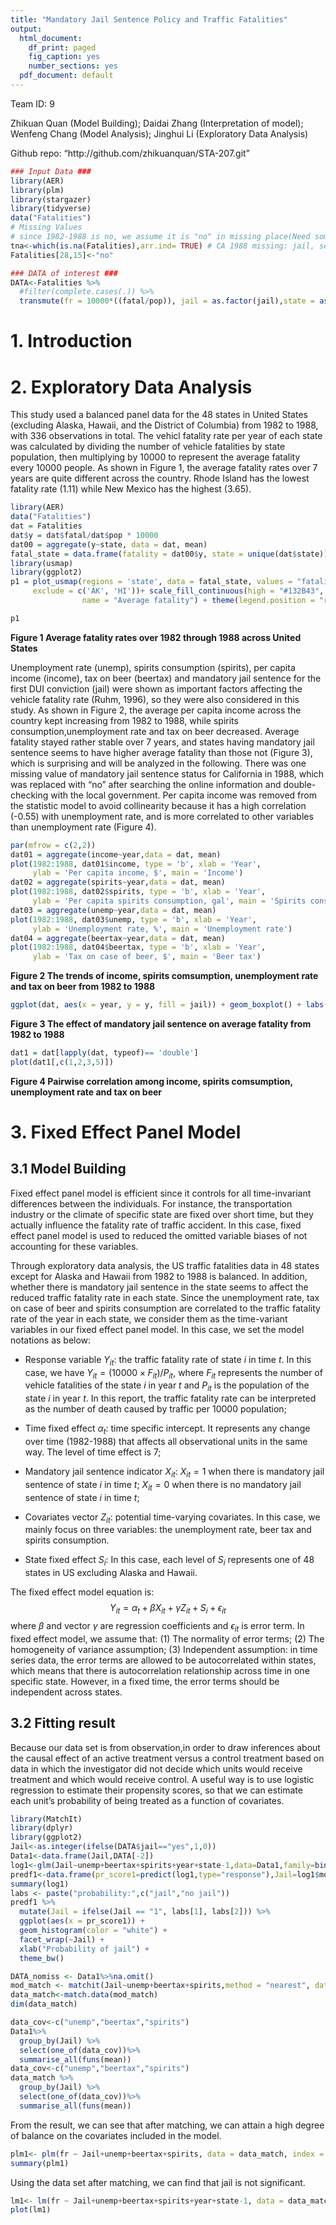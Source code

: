 ---
title: "Mandatory Jail Sentence Policy and Traffic Fatalities"
output:
  html_document:
    df_print: paged
    fig_caption: yes
    number_sections: yes
  pdf_document: default
---

Team ID: 9

Zhikuan Quan (Model Building); Daidai Zhang (Interpretation of model); Wenfeng Chang (Model Analysis); Jinghui Li (Exploratory Data Analysis)

Github repo: "http://github.com/zhikuanquan/STA-207.git"

```{r,echo=FALSE,include=FALSE}
### Input Data ###
library(AER)
library(plm)
library(stargazer)
library(tidyverse)
data("Fatalities")
# Missing Values
# since 1982-1988 is no, we assume it is "no" in missing place(Need some paper/law to ensure)
tna<-which(is.na(Fatalities),arr.ind= TRUE) # CA 1988 missing: jail, service
Fatalities[28,15]<-"no" 

### DATA of interest ###
DATA<-Fatalities %>%
  #filter(complete.cases(.)) %>%
  transmute(fr = 10000*((fatal/pop)), jail = as.factor(jail),state = as.factor(state), year = as.factor(year),beertax = beertax,emppop = emppop,miles = miles,income = income,drinkage = as.factor(floor(drinkage)), unemp=unemp, spirits = spirits,service = as.factor(service),breath=as.factor(breath),afatal=10000*(afatal/pop))

```

# 1. Introduction


# 2. Exploratory Data Analysis
This study used a balanced panel data for the 48 states in United States (excluding Alaska, Hawaii, and the District of Columbia) from 1982 to 1988, with 336 observations in total. The vehicl fatality rate per year of each state was calculated by dividing the number of vehicle fatalities by state population, then multiplying by 10000 to represent the average fatality every 10000 people. As shown in Figure 1, the average fatality rates over 7 years are quite different across the country. Rhode Island has the lowest fatality rate (1.11) while New Mexico has the highest (3.65).  
```{r, echo=FALSE, include=FALSE}
library(AER)
data("Fatalities")
dat = Fatalities
dat$y = dat$fatal/dat$pop * 10000
dat00 = aggregate(y~state, data = dat, mean)
fatal_state = data.frame(fatality = dat00$y, state = unique(dat$state)) 
library(usmap)
library(ggplot2)
p1 = plot_usmap(regions = 'state', data = fatal_state, values = "fatality",
     exclude = c('AK', 'HI'))+ scale_fill_continuous(high = "#132B43", low = "#56B1F7", 
                name = "Average fatality") + theme(legend.position = "right")
```

```{r, echo=FALSE}
p1
```

__Figure 1 Average fatality rates over 1982 through 1988 across United States__

Unemployment rate (unemp), spirits consumption (spirits), per capita income (income), tax on beer (beertax) and mandatory jail sentence for the first DUI conviction (jail) were shown as important factors affecting the vehicle fatality rate (Ruhm, 1996), so they were also considered in this study. As shown in Figure 2, the average per capita income across the country kept increasing from 1982 to 1988, while spirits consumption,unemployment rate and tax on beer decreased. Average fatality stayed rather stable over 7 years, and states having mandatory jail sentence seems to have higher average fatality than those not (Figure 3), which is surprising and will be analyzed in the following. There was one missing value of mandatory jail sentence status for California in 1988, which was replaced with "no" after searching the online information and double-checking with the local government. Per capita income was removed from the statistic model to avoid collinearity because it has a high correlation (-0.55) with unemployment rate, and is more correlated to other variables than unemployment rate (Figure 4).

```{r, echo=FALSE}
par(mfrow = c(2,2))
dat01 = aggregate(income~year,data = dat, mean)
plot(1982:1988, dat01$income, type = 'b', xlab = 'Year',
     ylab = 'Per capita income, $', main = 'Income')
dat02 = aggregate(spirits~year,data = dat, mean)
plot(1982:1988, dat02$spirits, type = 'b', xlab = 'Year',
     ylab = 'Per capita spirits consumption, gal', main = 'Spirits consumption')
dat03 = aggregate(unemp~year,data = dat, mean)
plot(1982:1988, dat03$unemp, type = 'b', xlab = 'Year',
     ylab = 'Unemployment rate, %', main = 'Unemployment rate')
dat04 = aggregate(beertax~year,data = dat, mean)
plot(1982:1988, dat04$beertax, type = 'b', xlab = 'Year',
     ylab = 'Tax on case of beer, $', main = 'Beer tax')
```

__Figure 2 The trends of income, spirits comsumption, unemployment rate and tax on beer from 1982 to 1988__

```{r, echo=FALSE}
ggplot(dat, aes(x = year, y = y, fill = jail)) + geom_boxplot() + labs(y = "Average fatality")
```

__Figure 3 The effect of mandatory jail sentence on average fatality from 1982 to 1988__

```{r, echo=FALSE}
dat1 = dat[lapply(dat, typeof)== 'double']
plot(dat1[,c(1,2,3,5)])
```

__Figure 4 Pairwise correlation among income, spirits comsumption, unemployment rate and tax on beer__



# 3. Fixed Effect Panel Model
## 3.1 Model Building
Fixed effect panel model is efficient since it controls for all time-invariant differences between the individuals. For instance, the transportation industry or the climate of specific state are fixed over short time, but they actually influence the fatality rate of traffic accident. In this case, fixed effect panel model is used to reduced the omitted variable biases of not accounting for these variables. 

Through exploratory data analysis, the US traffic fatalities data in 48 states except for Alaska and Hawaii from 1982 to 1988 is balanced. In addition, whether there is mandatory jail sentence in the state seems to affect the reduced traffic fatality rate in each state. Since the unemployment rate, tax on case of beer and spirits consumption are correlated to the traffic fatality rate of the year in each state, we consider them as the time-variant variables in our fixed effect panel model. In this case, we set the model notations as below:

- Response variable $Y_{it}$: the traffic fatality rate of state $i$ in time $t$. In this case, we have $Y_{it}=(10000\times F_{it})/P_{it}$, where $F_{it}$ represents the number of vehicle fatalities of the state $i$ in year $t$ and $P_{it}$ is the population of the state $i$ in year $t$. In this report, the traffic fatality rate can be interpreted as the number of death caused by traffic per 10000 population;

- Time fixed effect $\alpha_t$: time specific intercept. It represents any change over time (1982-1988) that affects all observational units in the same way. The level of time effect is 7;

- Mandatory jail sentence indicator $X_{it}$: $X_{it}=1$ when there is mandatory jail sentence of state $i$ in time $t$; $X_{it}=0$ when there is no mandatory jail sentence of state $i$ in time $t$;  

- Covariates vector $Z_{it}$: potential time-varying covariates. In this case, we mainly focus on three variables: the unemployment rate, beer tax and spirits consumption.

- State fixed effect $S_i$: In this case, each level of $S_i$ represents one of 48 states in US excluding Alaska and Hawaii.

The fixed effect model equation is:
$$Y_{it}=\alpha_t+\beta X_{it}+\gamma Z_{it}+S_i+\epsilon_{it}$$
where $\beta$ and vector $\gamma$ are regression coefficients and $\epsilon_{it}$ is error term. In fixed effect model, we assume that: (1) The normality of error terms; (2) The homogeneity of variance assumption; (3) Independent assumption: in time series data, the error terms are allowed to be autocorrelated within states, which means that there is autocorrelation relationship across time in one specific state. However, in a fixed time, the error terms should be independent across states.

## 3.2 Fitting result
Because our data set is from observation,in order to draw inferences about the causal effect of an active treatment versus a control treatment based on data in which the investigator did not decide which units would receive treatment and which would receive control. A useful way is to use logistic regression to estimate their propensity scores, so that we can estimate each unit’s probability of being treated as a function of covariates.

```{r,echo=FALSE}
library(MatchIt)
library(dplyr)
library(ggplot2)
Jail<-as.integer(ifelse(DATA$jail=="yes",1,0))
Data1<-data.frame(Jail,DATA[-2])
log1<-glm(Jail~unemp+beertax+spirits+year+state-1,data=Data1,family=binomial())
predf1<-data.frame(pr_score1=predict(log1,type="response"),Jail=log1$model$Jail)
summary(log1)
labs <- paste("probability:",c("jail","no jail"))
predf1 %>%
  mutate(Jail = ifelse(Jail == "1", labs[1], labs[2])) %>%
  ggplot(aes(x = pr_score1)) +
  geom_histogram(color = "white") +
  facet_wrap(~Jail) +
  xlab("Probability of jail") +
  theme_bw()

```


```{r,echo=FALSE}
DATA_nomiss <- Data1%>%na.omit()
mod_match <- matchit(Jail~unemp+beertax+spirits,method = "nearest", data = DATA_nomiss)
data_match<-match.data(mod_match)
dim(data_match)
```

```{r}
data_cov<-c("unemp","beertax","spirits")
Data1%>%
  group_by(Jail) %>%
  select(one_of(data_cov))%>%
  summarise_all(funs(mean))
data_cov<-c("unemp","beertax","spirits")
data_match %>%
  group_by(Jail) %>%
  select(one_of(data_cov))%>%
  summarise_all(funs(mean))
```

From the result, we can see that after matching,  we can attain a high degree of balance on the covariates included in the model.

```{r}
plm1<- plm(fr ~ Jail+unemp+beertax+spirits, data = data_match, index = c("state","year"),model = "within", effect = "twoways")
summary(plm1)
```
Using the data set after matching, we can find that jail is not significant.

```{r}
lm1<- lm(fr ~ Jail+unemp+beertax+spirits+year+state-1, data = data_match)
plot(lm1)

```






